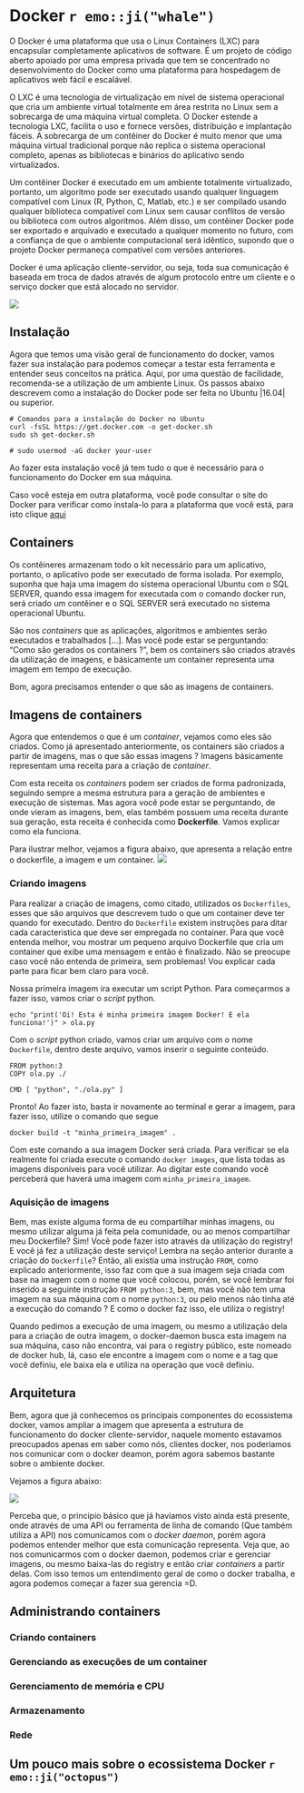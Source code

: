 <!-- A ordem dos conteúdos listados abaixo podem mudar -->

# Docker `r emo::ji("whale")`
<!-- Explicar o docker daemon aqui também -->

<!-- Existing Tools for Reproducible Research in Science Docker -->
O Docker é uma plataforma que usa o Linux Containers (LXC) para encapsular completamente aplicativos de software. É um projeto de código aberto apoiado por uma empresa privada que tem se concentrado no desenvolvimento do Docker como uma plataforma para hospedagem de aplicativos web fácil e escalável.

O LXC é uma tecnologia de virtualização em nível de sistema operacional que cria um ambiente virtual totalmente em área restrita no Linux sem a sobrecarga de uma máquina virtual completa. O Docker estende a tecnologia LXC, facilita o uso e fornece versões, distribuição e implantação fáceis. A sobrecarga de um contêiner do Docker é muito menor que uma máquina virtual tradicional porque não replica o sistema operacional completo, apenas as bibliotecas e binários do aplicativo sendo virtualizados.

Um contêiner Docker é executado em um ambiente totalmente virtualizado, portanto, um algoritmo pode ser executado usando qualquer linguagem compatível com Linux (R, Python, C, Matlab, etc.) e ser compilado usando qualquer biblioteca compatível com Linux sem causar conflitos de versão ou biblioteca com outros algoritmos. Além disso, um contêiner Docker pode ser exportado e arquivado e executado a qualquer momento no futuro, com a confiança de que o ambiente computacional será idêntico, supondo que o projeto Docker permaneça compatível com versões anteriores.
<!-- ------------------------- -->

Docker é uma aplicação cliente-servidor, ou seja, toda sua comunicação é baseada em troca de dados através de algum protocolo entre um cliente e o serviço docker que está alocado no servidor. <!-- Acho que a explicação do docker daemon deve vir aqui! -->

![](res/docker_api_infra.jpg)

<!-- Fazer uma versão mais simples dessa imagem -->
<!-- ![](res/docker_arch.png) -->

<!-- Docker é formado por três componentes principais (@Chung2016) Docker images, registry e containers [...].  -->

<!-- Explicar aqui o que é o docker -->
<!-- Falar das versões que estão disponíveis (Linux, MacOS e Windows). Deixar claro que a recomendação de uso é no Linux -->
<!-- Ao falar sobre a causa da recomendação da utilização no Linux, falar que isto tem haver com a forma como o docker é integrado com o sistema -->
<!-- ## Vantagens de utilização -->
<!-- Docker é um gerenciador de containers -->
<!-- Existing Tools for Reproducible Research in Science Docker ajuda a explicar o que é e como funciona -->

## Instalação

<!-- Verificar as versões compativeis! -->
Agora que temos uma visão geral de funcionamento do docker, vamos fazer sua instalação para podemos começar a testar esta ferramenta e entender seus conceitos na prática. Aqui, por uma questão de facilidade, recomenda-se a utilização de um ambiente Linux. Os passos abaixo descrevem como a instalação do Docker pode ser feita no Ubuntu |16.04| ou superior.

```
# Comandos para a instalação do Docker no Ubuntu
curl -fsSL https://get.docker.com -o get-docker.sh
sudo sh get-docker.sh

# sudo usermod -aG docker your-user
```

Ao fazer esta instalação você já tem tudo o que é necessário para o funcionamento do Docker em sua máquina.

Caso você esteja em outra plataforma, você pode consultar o site do Docker para verificar como instala-lo para a plataforma que você está, para isto clique [aqui](#)

## Containers

<!-- An Introduction to Docker and Analysis of its Performance -->
Os contêineres armazenam todo o kit necessário para um aplicativo, portanto, o aplicativo pode ser executado de forma isolada. Por exemplo, suponha que haja uma imagem do sistema operacional Ubuntu com o SQL SERVER, quando essa imagem for executada com o comando docker run, será criado um contêiner e o SQL SERVER será executado no sistema operacional Ubuntu.
<!-- -------------------------------- -->

São nos *containers* que as aplicações, algoritmos e ambientes serão executados e trabalhados [...]. Mas você pode estar se perguntando: "Como são gerados os containers ?", bem os containers são criados através da utilização de imagens, e básicamente um container representa uma imagem em tempo de execução. 

Bom, agora precisamos entender o que são as imagens de containers. <!-- algo assim [...] -->

<!-- Certo, mas agora podem surgir outras dúvidas, como "O que são imagens ?" ou "Como imagens são geradas ?", para responder estas perguntas, vamos para a próxima seção. -->

## Imagens de containers
<!-- Como citado, o docker trabalha com containers, porém para entender melhor o conceito de containers dentro do docker, vamos começar falando um pouco sobre imagens docker, estes que são a base para a criação de containers no Docker -->
<!-- Uma imagem docker representa uma receita de criação de um container -->
Agora que entendemos o que é um *container*, vejamos como eles são criados. Como já apresentado anteriormente, os containers são criados a partir de imagens, mas o que são essas imagens ? Imagens básicamente representam uma receita para a criação de *container*. 

Com esta receita os *containers* podem ser criados de forma padronizada, seguindo sempre a mesma estrutura para a geração de ambientes e execução de sistemas. Mas agora você pode estar se perguntando, de onde vieram as imagens, bem, elas também possuem uma receita durante sua geração, esta receita é conhecida como **Dockerfile**. Vamos explicar como ela funciona.
<!-- Viu! Em docker todo o ambiente é criado com base na transformação de `receitas`, onde a receita base da origem a outra receita, que por sua vez pode ser utilizado em outra criação -->

Para ilustrar melhor, vejamos a figura abaixo, que apresenta a relação entre o dockerfile, a imagem e um container.
![](res/docker_file_image_container.png)

### Criando imagens

Para realizar a criação de imagens, como citado, utilizados os `Dockerfiles`, esses que são arquivos que descrevem tudo o que um container deve ter quando for executado. Dentro do `Dockerfile` existem instruções para ditar cada caracteristica que deve ser empregada no container. Para que você entenda melhor, vou mostrar um pequeno arquivo Dockerfile que cria um container que exibe uma mensagem e então é finalizado. Não se preocupe caso você não entenda de primeira, sem problemas! Vou explicar cada parte para ficar bem claro para você.

Nossa primeira imagem ira executar um script Python. Para começarmos a fazer isso, vamos criar o *script* python.

```shell
echo "print('Oi! Esta é minha primeira imagem Docker! E ela funciona!')" > ola.py
```

Com o *script* python criado, vamos criar um arquivo com o nome `Dockerfile`, dentro deste arquivo, vamos inserir o seguinte conteúdo.

```shell
FROM python:3
COPY ola.py ./

CMD [ "python", "./ola.py" ]
```

Pronto! Ao fazer isto, basta ir novamente ao terminal e gerar a imagem, para fazer isso, utilize o comando que segue

```shell
docker build -t "minha_primeira_imagem" .
```

Com este comando a sua imagem Docker será criada. Para verificar se ela realmente foi criada execute o comando `docker images`, que lista todas as imagens disponíveis para você utilizar. Ao digitar este comando você perceberá que haverá uma imagem com `minha_primeira_imagem`.

<!-- Aqui são utilizados os Dockerfiles -->
<!-- ENTRYPOINT, CMD, RUN, EXPOSE -->

<!-- Camadas - Ao falar da criação da imagem, já explicar a saída, dizendo o que são as camadas --> 
<!-- Após apresentar o Dockerfile e de gerar uma imagem, fale do output gerado durante a criação da imagem, diga que estas são as camadas e aqui vem a explicação do que são essas camadas. É bom recomendar que o arquivo não tenha muitas camadas, para que ele não fique grande, além do mais, as camadas read-only não podem ser alteradas! -->
<!-- https://medium.com/@jessgreb01/digging-into-docker-layers-c22f948ed612 -->
<!-- https://dzone.com/articles/docker-layers-explained -->

### Aquisição de imagens

Bem, mas existe alguma forma de eu compartilhar minhas imagens, ou mesmo utilizar alguma já feita pela comunidade, ou ao menos compartilhar meu Dockerfile? Sim! Você pode fazer isto através da utilização do registry! E você já fez a utilização deste serviço! Lembra na seção anterior durante a criação do `Dockerfile`? Então, ali existia uma instrução `FROM`, como explicado anteriormente, isso faz com que a sua imagem seja criada com base na imagem com o nome que você colocou, porém, se você lembrar foi inserido a seguinte instrução `FROM python:3`, bem, mas você não tem uma imagem na sua máquina com o nome `python:3`, ou pelo menos não tinha até a execução do comando ? E como o docker faz isso, ele utiliza o registry!

Quando pedimos a execução de uma imagem, ou mesmo a utilização dela para a criação de outra imagem, o docker-daemon busca esta imagem na sua máquina, caso não encontra, vai para o registry público, este nomeado de docker hub, lá, caso ele encontre a imagem com o nome e a tag que você definiu, ele baixa ela e utiliza na operação que você definiu.

<!-- Podemos buscar imagens do registry, este que é um repositório que aloca uma serie de images Docker [...] -->

## Arquitetura

Bem, agora que já conhecemos os principais componentes do ecossistema docker, vamos ampliar a imagem que apresenta a estrutura de funcionamento do docker cliente-servidor, naquele momento estavamos preocupados apenas em saber como nós, clientes docker, nos poderiamos nos comunicar com o docker deamon, porém agora sabemos bastante sobre o ambiente docker.

Vejamos a figura abaixo:

<!-- Será adaptado de: https://www.aquasec.com/wiki/display/containers/Docker+Architecture?preview=/2854889/2854891/Docker_Architecture.png -->
![](res/docker_arch.png)

Perceba que, o principio básico que já haviamos visto ainda está presente, onde através de uma API ou ferramenta de linha de comando (Que também utiliza a API) nos comunicamos com o *docker daemon*, porém agora podemos entender melhor que esta comunicação representa. Veja que, ao nos comunicarmos com o docker daemon, podemos criar e gerenciar imagens, ou mesmo baixa-las do registry e então criar *containers* a partir delas. Com isso temos um entendimento geral de como o docker trabalha, e agora podemos começar a fazer sua gerencia =D.

## Administrando containers
<!-- Agora que já sabemos o que são containers e sua relação com as imagens, vamos começar a entender como trabalhar com o gerenciamento de containers no Docker -->
<!-- Falar que, há ferramentas que podem ajudar no gerenciamento, uma delas é o portainer  -->

### Criando containers

### Gerenciando as execuções de um container

### Gerenciamento de memória e CPU

### Armazenamento
<!-- data folder, volumes e container data-only -->

### Rede

## Um pouco mais sobre o ecossistema Docker `r emo::ji("octopus")`
